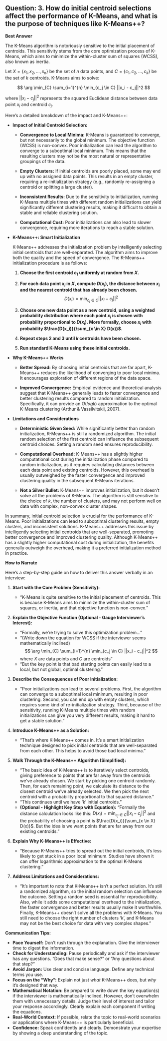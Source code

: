 ## Question: 3. How do initial centroid selections affect the performance of K-Means, and what is the purpose of techniques like K-Means++?

**Best Answer**

The K-Means algorithm is notoriously sensitive to the initial placement of centroids. This sensitivity stems from the core optimization process of K-Means, which aims to minimize the within-cluster sum of squares (WCSS), also known as inertia.

Let $X = \{x_1, x_2, ..., x_n\}$ be the set of $n$ data points, and $C = \{c_1, c_2, ..., c_k\}$ be the set of $k$ centroids.  K-Means aims to solve:

$$
\arg \min_{C} \sum_{i=1}^{n} \min_{c_j \in C} ||x_i - c_j||^2
$$

where $||x_i - c_j||^2$ represents the squared Euclidean distance between data point $x_i$ and centroid $c_j$.

Here’s a detailed breakdown of the impact and K-Means++:

*   **Impact of Initial Centroid Selection:**

    *   **Convergence to Local Minima:** K-Means is guaranteed to converge, but not necessarily to the global minimum. The objective function (WCSS) is non-convex. Poor initialization can lead the algorithm to converge to a suboptimal local minimum. This means that the resulting clusters may not be the most natural or representative groupings of the data.

    *   **Empty Clusters:** If initial centroids are poorly placed, some may end up with no assigned data points. This results in an empty cluster, requiring a re-initialization strategy (e.g., randomly re-assigning a centroid or splitting a large cluster).

    *   **Inconsistent Results:** Due to the sensitivity to initialization, running K-Means multiple times with different random initializations can yield significantly different clustering results, making it difficult to obtain a stable and reliable clustering solution.

    *   **Computational Cost:** Poor initializations can also lead to slower convergence, requiring more iterations to reach a stable solution.

*   **K-Means++: Smart Initialization**

    K-Means++ addresses the initialization problem by intelligently selecting initial centroids that are well-separated. The algorithm aims to improve both the quality and the speed of convergence. The K-Means++ initialization procedure is as follows:

    1.  **Choose the first centroid $c_1$ uniformly at random from $X$.**

    2.  **For each data point $x_i$ in $X$, compute $D(x_i)$, the distance between $x_i$ and the nearest centroid that has already been chosen.**
        $$
        D(x_i) = \min_{c_j \in C} ||x_i - c_j||^2
        $$

    3.  **Choose one new data point as a new centroid, using a weighted probability distribution where each point $x_i$ is chosen with probability proportional to $D(x_i)$. More formally, choose $x_i$ with probability $\frac{D(x_i)}{\sum_{x \in X} D(x)}$.**

    4.  **Repeat steps 2 and 3 until $k$ centroids have been chosen.**

    5.  **Run standard K-Means using these initial centroids.**

*   **Why K-Means++ Works**

    *   **Better Spread:** By choosing initial centroids that are far apart, K-Means++ reduces the likelihood of converging to poor local minima. It encourages exploration of different regions of the data space.

    *   **Improved Convergence:** Empirical evidence and theoretical analysis suggest that K-Means++ generally leads to faster convergence and better clustering results compared to random initialization. Specifically, it can provide an $O(log k)$ approximation to the optimal K-Means clustering (Arthur & Vassilvitskii, 2007).

*   **Limitations and Considerations**

    *   **Deterministic Given Seed:** While significantly better than random initialization, K-Means++ is still a randomized algorithm. The initial random selection of the first centroid can influence the subsequent centroid choices. Setting a random seed ensures reproducibility.

    *   **Computational Overhead:** K-Means++ has a slightly higher computational cost during the initialization phase compared to random initialization, as it requires calculating distances between each data point and existing centroids.  However, this overhead is usually outweighed by the faster convergence and improved clustering quality in the subsequent K-Means iterations.

    *   **Not a Silver Bullet:** K-Means++ improves initialization, but it doesn't solve all the problems of K-Means. The algorithm is still sensitive to the choice of $k$, the number of clusters, and may not perform well on data with complex, non-convex cluster shapes.

In summary, initial centroid selection is crucial for the performance of K-Means. Poor initializations can lead to suboptimal clustering results, empty clusters, and inconsistent solutions. K-Means++ addresses this issue by intelligently selecting initial centroids that are well-separated, promoting better convergence and improved clustering quality. Although K-Means++ has a slightly higher computational cost during initialization, the benefits generally outweigh the overhead, making it a preferred initialization method in practice.

**How to Narrate**

Here's a step-by-step guide on how to deliver this answer verbally in an interview:

1.  **Start with the Core Problem (Sensitivity):**

    *   "K-Means is quite sensitive to the initial placement of centroids. This is because K-Means aims to minimize the within-cluster sum of squares, or inertia, and that objective function is non-convex."

2.  **Explain the Objective Function (Optional - Gauge Interviewer's Interest):**

    *   "Formally, we're trying to solve this optimization problem..."
    *   "(Write down the equation for WCSS if the interviewer seems mathematically inclined) $$ \arg \min_{C} \sum_{i=1}^{n} \min_{c_j \in C} ||x_i - c_j||^2 $$ where $X$ are data points and $C$ are centroids"
    *   "But the key point is that bad starting points can easily lead to a local, but not global, optimal clustering."

3.  **Describe the Consequences of Poor Initialization:**

    *   "Poor initializations can lead to several problems. First, the algorithm can converge to a suboptimal local minimum, resulting in poor clustering.  Second, you can end up with empty clusters, which requires some kind of re-initialization strategy. Third, because of the sensitivity, running K-Means multiple times with random initializations can give you very different results, making it hard to get a stable solution."

4.  **Introduce K-Means++ as a Solution:**

    *   "That's where K-Means++ comes in. It's a smart initialization technique designed to pick initial centroids that are well-separated from each other. This helps to avoid those bad local minima."

5.  **Walk Through the K-Means++ Algorithm (Simplified):**

    *   "The basic idea of K-Means++ is to iteratively select centroids, giving preference to points that are far away from the centroids we've already chosen. We start by picking one centroid randomly. Then, for each remaining point, we calculate its distance to the closest centroid we've already selected.  We then pick the next centroid with a probability proportional to that squared distance. "
    *   "This continues until we have 'k' initial centroids."
    *   **(Optional - Highlight Key Step with Equation):**  "Formally the distance calculation looks like this: $D(x_i) = \min_{c_j \in C} ||x_i - c_j||^2$ and the probability of choosing a point is $\frac{D(x_i)}{\sum_{x \in X} D(x)}$. But the idea is we want points that are far away from our existing centroids."

6.  **Explain Why K-Means++ is Effective:**

    *   "Because K-Means++ tries to spread out the initial centroids, it's less likely to get stuck in a poor local minimum. Studies have shown it can offer logarithmic approximation to the optimal K-Means clustering."

7.  **Address Limitations and Considerations:**

    *   "It's important to note that K-Means++ isn't a perfect solution. It's still a randomized algorithm, so the initial random selection can influence the outcome. Setting a random seed is essential for reproducibility. Also, while it adds some computational overhead to the initialization, the faster convergence and better results usually make it worthwhile.  Finally, K-Means++ doesn't solve all the problems with K-Means. You still need to choose the right number of clusters 'k', and K-Means may not be the best choice for data with very complex shapes."

**Communication Tips:**

*   **Pace Yourself:** Don't rush through the explanation. Give the interviewer time to digest the information.
*   **Check for Understanding:** Pause periodically and ask if the interviewer has any questions. "Does that make sense?" or "Any questions about that step?"
*   **Avoid Jargon:** Use clear and concise language. Define any technical terms you use.
*   **Focus on the "Why":** Explain not just *what* K-Means++ does, but *why* it's designed that way.
*   **Mathematical Notation:** Be prepared to write down the key equation(s) if the interviewer is mathematically inclined. However, don't overwhelm them with unnecessary details. Judge their level of interest and tailor your response accordingly.  Clearly explain each component if writing the equations.
*   **Real-World Context:** If possible, relate the topic to real-world scenarios or applications where K-Means++ is particularly beneficial.
*   **Confidence:** Speak confidently and clearly. Demonstrate your expertise by showing a deep understanding of the topic.
